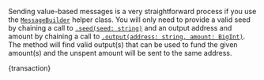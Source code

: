 
Sending value-based messages is a very straightforward process if you use the
[`MessageBuilder`](./../libraries/wasm/api_reference#messagebuilder) helper class. You will only need to provide a valid seed by chaining a call to 
[`.seed(seed: string)`](./../libraries/wasm/api_reference#messagebuilderseedseed--codemessagebuildercode) and 
an output address and amount by chaining a call to [`.output(address: string, amount: BigInt)`](./../libraries/wasm/api_reference#messagebuilderoutputaddress-amount--codemessagebuildercode). The method will find valid
output(s) that can be used to fund the given amount(s) and the unspent amount will be sent to the same address.

<CodeBlock className="language-javascript">{transaction}</CodeBlock>
